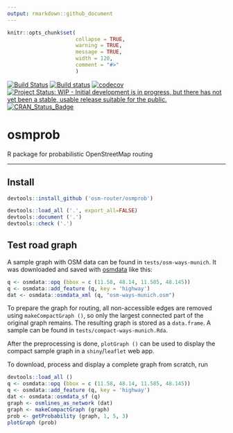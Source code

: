 ```yaml
---
output: rmarkdown::github_document
---
```


<!-- README.md is generated from README.Rmd. Please edit that file -->

```r
knitr::opts_chunk$set(
                      collapse = TRUE,
                      warning = TRUE,
                      message = TRUE,
                      width = 120,
                      comment = "#>"
                      )
```
[![Build Status](https://travis-ci.org/osm-router/osmprob.svg?branch=master)](https://travis-ci.org/osm-router/osmprob)
[![Build status](https://ci.appveyor.com/api/projects/status/lw5a4udgpjpaf2if?svg=true)](https://ci.appveyor.com/project/karpfen/osmprob)
[![codecov](https://codecov.io/gh/osm-router/osmprob/branch/master/graph/badge.svg)](https://codecov.io/gh/osm-router/osmprob)
[![Project Status: WIP - Initial development is in progress, but there has not yet been a stable, usable release suitable for the
public.](http://www.repostatus.org/badges/latest/wip.svg)](http://www.repostatus.org/#wip)
[![CRAN\_Status\_Badge](http://www.r-pkg.org/badges/version/osmprob)](http://cran.r-project.org/web/packages/osmprob)

# osmprob

R package for probabilistic OpenStreetMap routing

------

## Install

```r
devtools::install_github ('osm-router/osmprob')
```

```r
devtools::load_all ('.', export_all=FALSE)
devtools::document ('.')
devtools::check ('.')
```

## Test road graph

A sample graph with OSM data can be found in `tests/osm-ways-munich`. It was downloaded and saved with
[osmdata](https://github.com/osmdatar/osmdata) like this:

``` r
q <- osmdata::opq (bbox = c (11.58, 48.14, 11.585, 48.145))
q <- osmdata::add_feature (q, key = 'highway')
dat <- osmdata::osmdata_xml (q, "osm-ways-munich.osm")
```

To prepare the graph for routing, all non-accessible edges are removed using `makeCompactGraph ()`, so only the largest connected part of the
original graph remains. The resulting graph is stored as a `data.frame`. A sample can be found in `tests/compact-ways-munich.Rda`.

After the preprocessing is done, `plotGraph ()` can be used to display the compact sample graph in a `shiny`/`leaflet` web app.

To download, process and display a complete graph from scratch, run
``` r
devtools::load_all ()
q <- osmdata::opq (bbox = c (11.58, 48.14, 11.585, 48.145))
q <- osmdata::add_feature (q, key = 'highway')
dat <- osmdata::osmdata_sf (q)
graph <- osmlines_as_network (dat)
graph <- makeCompactGraph (graph)
prob <- getProbability (graph, 1, 5, 3)
plotGraph (prob)
```
